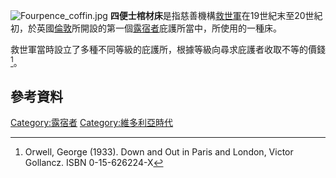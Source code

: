 [[File:Fourpence_coffin.jpg|thumb]]
'''四便士棺材床'''是指慈善機構[[救世軍|救世軍]]在19世紀末至20世紀初，於英國[[倫敦|倫敦]]所開設的第一個[[露宿者|露宿者]]庇護所當中，所使用的一種床。

救世軍當時設立了多種不同等級的庇護所，根據等級向尋求庇護者收取不等的價錢<ref>Orwell, George (1933). Down and Out in Paris and London, Victor Gollancz. ISBN 0-15-626224-X</ref>。

== 參考資料 ==
{{Reflist}}

[[Category:露宿者|Category:露宿者]]
[[Category:維多利亞時代|Category:維多利亞時代]]
